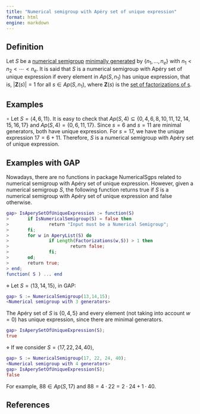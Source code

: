 ```yaml
---
title: "Numerical semigroup with Apéry set of unique expression"
format: html
engine: markdown
---
```


<!-- Definición de Num. Sem. -->

## Definition

Let $S$ be a [numerical semigroup](../Basic-concepts/Numerical-semigroup.qmd) [minimally generated](../Basic-concepts/Minimal-set-of-generators.qmd) by $\{n_1, \ldots, n_e\}$ with $n_1 < n_2 < \cdots < n_e$. It is said that $S$ is a numerical semigroup with Apéry set of unique expression if every element in $Ap(S, n_1)$ has unique expression, that is, $|\mathbf{Z}(s)| = 1$ for all $s \in Ap(S, n_1)$, where $\mathbf{Z}(s)$ is the [set of factorizations of s](../Presentations-NS/Set-of-factorizations.qmd).

## Examples

$\circ$ Let $S = \langle 4, 6, 11 \rangle$. It is easy to check that $Ap(S, 4) \subseteq \{0, 4, 6, 8, 10, 11, 12, 14, 15, 16, 17\}$ and $Ap(S, 4) = \{0, 6, 11, 17\}$. Since $s = 6$ and $s = 11$ are minimal generators, both have unique expression. For $s = 17$, we have the unique expression $17 = 6 + 11$. Therefore, $S$ is a numerical semigroup with Apéry set of unique expression.

## Examples with GAP

Nowadays, there are no functions in package NumericalSgps related to numerical semigroup with Apéry set of unique expression. However, given a numerical semigroup $S$, the following function returns true if $S$ is a numerical semigroup with Apéry set of unique expression and false otherwise.

``` gap
gap> IsAperySetOfUniqueExpression := function(S)
>       if IsNumericalSemigroup(S) = false then
>               return "Input must be a Numerical Semigroup";
>       fi;
>       for w in AperyList(S) do
>               if Length(Factorizations(w,S)) > 1 then
>                       return false;
>               fi;
>       od;
>       return true;
> end;
function( S ) ... end
```

$\diamond$ Let $S = \langle 13,14,15 \rangle$, in GAP:

``` gap
gap> S := NumericalSemigroup(13,14,15);
<Numerical semigroup with 3 generators>
```

The Apéry set of $S$ is $\{0,4,5\}$ and every element (not taking into account $w = 0$) has unique expression, since there are minimal generators.

``` gap
gap> IsAperySetOfUniqueExpression(S);
true
```

$\diamond$ If we consider $S = \langle 17, 22, 24, 40 \rangle$,

``` gap
gap> S := NumericalSemigroup(17, 22, 24, 40);
<Numerical semigroup with 4 generators>
gap> IsAperySetOfUniqueExpression(S);
false
```

For example, $88 \in Ap(S, 17)$ and $88 = 4 \cdot 22 = 2 \cdot 24 + 1 \cdot 40$.

## References

<!-- https://docs.gap-system.org/doc/tut/chap0_mj.html#contents -->
